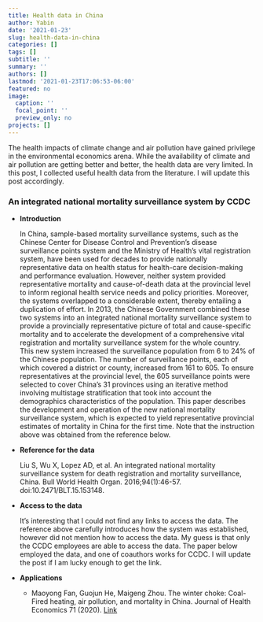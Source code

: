 ```yaml
---
title: Health data in China
author: Yabin
date: '2021-01-23'
slug: health-data-in-china
categories: []
tags: []
subtitle: ''
summary: ''
authors: []
lastmod: '2021-01-23T17:06:53-06:00'
featured: no
image:
  caption: ''
  focal_point: ''
  preview_only: no
projects: []
---
```



The health impacts of climate change and air pollution have gained privilege in the environmental economics arena. While the availability of climate and air pollution are getting better and better, the health data are very limited. In this post, I collected useful health data from the literature. I will update this post accordingly. 

### An integrated national mortality surveillance system by CCDC

- **Introduction**

  In China, sample-based mortality surveillance systems, such as the Chinese Center for Disease Control and Prevention’s disease surveillance points system and the Ministry of Health’s vital registration system, have been used for decades to provide nationally representative data on health status for health-care decision-making and performance evaluation. However, neither system provided representative mortality and cause-of-death data at the provincial level to inform regional health service needs and policy priorities. Moreover, the systems overlapped to a considerable extent, thereby entailing a duplication of effort. In 2013, the Chinese Government combined these two systems into an integrated national mortality surveillance system to provide a provincially representative picture of total and cause-specific mortality and to accelerate the development of a comprehensive vital registration and mortality surveillance system for the whole country. This new system increased the surveillance population from 6 to 24% of the Chinese population. The number of surveillance points, each of which covered a district or county, increased from 161 to 605. To ensure representatives at the provincial level, the 605 surveillance points were selected to cover China’s 31 provinces using an iterative method involving multistage stratification that took into account the demographics characteristics of the population. This paper describes the development and operation of the new national mortality surveillance system, which is expected to yield representative provincial estimates of mortality in China for the first time.
 Note that the instruction above was obtained from the reference below. 
 
- **Reference for the data**

  Liu S, Wu X, Lopez AD, et al. An integrated national mortality surveillance system for death registration and mortality surveillance, China. Bull World Health Organ. 2016;94(1):46-57. doi:10.2471/BLT.15.153148.
   
- **Access to the data**

  It's interesting that I could not find any links to access the data. The reference above carefully introduces how the system was established, however did not mention how to access the data. 
  My guess is that only the CCDC employees are able to access the data. The paper below employed the data, and one of coauthors works for CCDC. I will update the post if I am lucky enough to get the link.
  
- **Applications**
   - Maoyong Fan, Guojun He, Maigeng Zhou. The winter choke: Coal-Fired heating, air pollution, and mortality in China. Journal of Health Economics 71 (2020). [Link](https://doi.org/10.1016/j.jhealeco.2020.102316)
 
 
 
